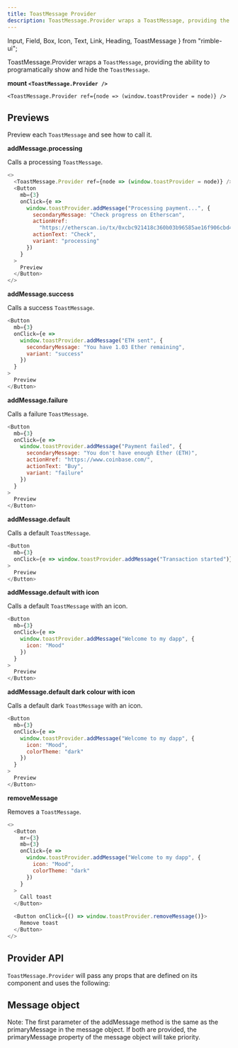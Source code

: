 ```yaml
---
title: ToastMessage Provider
description: ToastMessage.Provider wraps a ToastMessage, providing the ability to programatically show and hide the ToastMessage.
---
```


  Input,
  Field,
  Box,
  Icon,
  Text,
  Link,
  Heading,
  ToastMessage
} from "rimble-ui";

ToastMessage.Provider wraps a `ToastMessage`, providing the ability to programatically show and hide the `ToastMessage`.

**mount `<ToastMessage.Provider />`**

```lang=jsx
<ToastMessage.Provider ref={node => (window.toastProvider = node)} />
```

## Previews

Preview each `ToastMessage` and see how to call it.

**addMessage.processing**

Calls a processing `ToastMessage`.

```js is=react-live
<>
  <ToastMessage.Provider ref={node => (window.toastProvider = node)} />
  <Button
    mb={3}
    onClick={e =>
      window.toastProvider.addMessage("Processing payment...", {
        secondaryMessage: "Check progress on Etherscan",
        actionHref:
          "https://etherscan.io/tx/0xcbc921418c360b03b96585ae16f906cbd48c8d6c2cc7b82c6db430390a9fcfed",
        actionText: "Check",
        variant: "processing"
      })
    }
  >
    Preview
  </Button>
</>
```

**addMessage.success**

Calls a success `ToastMessage`.

```js is=react-live
<Button
  mb={3}
  onClick={e =>
    window.toastProvider.addMessage("ETH sent", {
      secondaryMessage: "You have 1.03 Ether remaining",
      variant: "success"
    })
  }
>
  Preview
</Button>
```

**addMessage.failure**

Calls a failure `ToastMessage`.

```js is=react-live
<Button
  mb={3}
  onClick={e =>
    window.toastProvider.addMessage("Payment failed", {
      secondaryMessage: "You don't have enough Ether (ETH)",
      actionHref: "https://www.coinbase.com/",
      actionText: "Buy",
      variant: "failure"
    })
  }
>
  Preview
</Button>
```

**addMessage.default**

Calls a default `ToastMessage`.

```js is=react-live
<Button
  mb={3}
  onClick={e => window.toastProvider.addMessage("Transaction started")}
>
  Preview
</Button>
```

**addMessage.default with icon**

Calls a default `ToastMessage` with an icon.

```js is=react-live
<Button
  mb={3}
  onClick={e =>
    window.toastProvider.addMessage("Welcome to my dapp", {
      icon: "Mood"
    })
  }
>
  Preview
</Button>
```

**addMessage.default dark colour with icon**

Calls a default dark `ToastMessage` with an icon.

```js is=react-live
<Button
  mb={3}
  onClick={e =>
    window.toastProvider.addMessage("Welcome to my dapp", {
      icon: "Mood",
      colorTheme: "dark"
    })
  }
>
  Preview
</Button>
```

**removeMessage**

Removes a `ToastMessage`.

```js is=react-live
<>
  <Button
    mr={3}
    mb={3}
    onClick={e =>
      window.toastProvider.addMessage("Welcome to my dapp", {
        icon: "Mood",
        colorTheme: "dark"
      })
    }
  >
    Call toast
  </Button>

  <Button onClick={() => window.toastProvider.removeMessage()}>
    Remove toast
  </Button>
</>
```

## Provider API

`ToastMessage.Provider` will pass any props that are defined on its component and uses the following:

## Message object

Note: The first parameter of the addMessage method is the same as the primaryMessage in the message object. If both are provided, the primaryMessage property of the message object will take priority.

